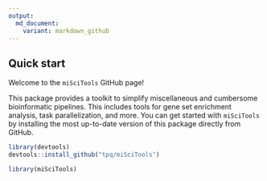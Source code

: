 ```yaml
---
output:
  md_document:
    variant: markdown_github
---
```


<!-- README.md is generated from README.Rmd. Please edit that file -->


## Quick start

Welcome to the `miSciTools` GitHub page!

This package provides a toolkit to simplify miscellaneous and cumbersome bioinformatic pipelines. This includes tools for gene set enrichment analysis, task parallelization, and more. You can get started with `miSciTools` by installing the most up-to-date version of this package directly from GitHub.

```r
library(devtools)
devtools::install_github("tpq/miSciTools")
```

```r
library(miSciTools)
```

